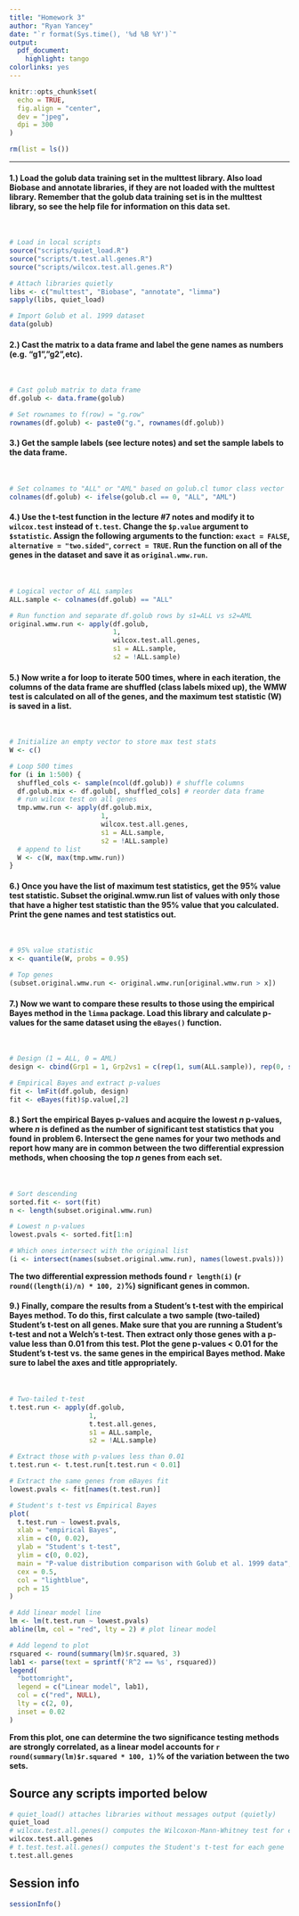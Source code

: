 ```yaml
---
title: "Homework 3"
author: "Ryan Yancey"
date: "`r format(Sys.time(), '%d %B %Y')`"
output: 
  pdf_document: 
    highlight: tango
colorlinks: yes
---
```


```r
knitr::opts_chunk$set(
  echo = TRUE,
  fig.align = "center",
  dev = "jpeg",
  dpi = 300
)

rm(list = ls())
```

------------------------------------------------------------------------

#### 1.) Load the golub data training set in the multtest library. Also load Biobase and annotate libraries, if they are not loaded with the multtest library. Remember that the golub data training set is in the multtest library, so see the help file for information on this data set. 
\ 
```r
# Load in local scripts
source("scripts/quiet_load.R")
source("scripts/t.test.all.genes.R")
source("scripts/wilcox.test.all.genes.R")

# Attach libraries quietly
libs <- c("multtest", "Biobase", "annotate", "limma")
sapply(libs, quiet_load)

# Import Golub et al. 1999 dataset
data(golub)
```

#### 2.) Cast the matrix to a data frame and label the gene names as numbers (e.g. “g1”,”g2”,etc).
\ 
```r
# Cast golub matrix to data frame
df.golub <- data.frame(golub)

# Set rownames to f(row) = "g.row"
rownames(df.golub) <- paste0("g.", rownames(df.golub))
```

#### 3.) Get the sample labels (see lecture notes) and set the sample labels to the data frame.
\ 
```r
# Set colnames to "ALL" or "AML" based on golub.cl tumor class vector
colnames(df.golub) <- ifelse(golub.cl == 0, "ALL", "AML")
```

\newpage 
#### 4.) Use the t-test function in the lecture #7 notes and modify it to `wilcox.test` instead of `t.test`. Change the `$p.value` argument to `$statistic`. Assign the following arguments to the function: `exact = FALSE`, `alternative = "two.sided"`, `correct = TRUE`. Run the function on all of the genes in the dataset and save it as `original.wmw.run`.
\ 
```r
# Logical vector of ALL samples
ALL.sample <- colnames(df.golub) == "ALL"

# Run function and separate df.golub rows by s1=ALL vs s2=AML
original.wmw.run <- apply(df.golub,
                          1,
                          wilcox.test.all.genes,
                          s1 = ALL.sample,
                          s2 = !ALL.sample)
```

#### 5.) Now write a for loop to iterate 500 times, where in each iteration, the columns of the data frame are shuffled (class labels mixed up), the WMW test is calculated on all of the genes, and the maximum test statistic (W) is saved in a list.
\ 
```r
# Initialize an empty vector to store max test stats
W <- c()

# Loop 500 times
for (i in 1:500) {
  shuffled_cols <- sample(ncol(df.golub)) # shuffle columns
  df.golub.mix <- df.golub[, shuffled_cols] # reorder data frame
  # run wilcox test on all genes
  tmp.wmw.run <- apply(df.golub.mix,
                       1,
                       wilcox.test.all.genes,
                       s1 = ALL.sample,
                       s2 = !ALL.sample)
  # append to list
  W <- c(W, max(tmp.wmw.run))
}
```

\newpage 
#### 6.) Once you have the list of maximum test statistics, get the 95% value test statistic. Subset the original.wmw.run list of values with only those that have a higher test statistic than the 95% value that you calculated. Print the gene names and test statistics out.
\ 
```r
# 95% value statistic
x <- quantile(W, probs = 0.95)

# Top genes
(subset.original.wmw.run <- original.wmw.run[original.wmw.run > x])
```

\newpage 
#### 7.) Now we want to compare these results to those using the empirical Bayes method in the `limma` package. Load this library and calculate p-values for the same dataset using the `eBayes()` function.
\ 
```r
# Design (1 = ALL, 0 = AML)
design <- cbind(Grp1 = 1, Grp2vs1 = c(rep(1, sum(ALL.sample)), rep(0, sum(!ALL.sample))))

# Empirical Bayes and extract p-values
fit <- lmFit(df.golub, design)
fit <- eBayes(fit)$p.value[,2]
```

#### 8.) Sort the empirical Bayes p-values and acquire the lowest *n* p-values, where *n* is defined as the number of significant test statistics that you found in problem 6. Intersect the gene names for your two methods and report how many are in common between the two differential expression methods, when choosing the top *n* genes from each set.
\ 
```r
# Sort descending
sorted.fit <- sort(fit)
n <- length(subset.original.wmw.run)

# Lowest n p-values
lowest.pvals <- sorted.fit[1:n]

# Which ones intersect with the original list
(i <- intersect(names(subset.original.wmw.run), names(lowest.pvals)))
```

**The two differential expression methods found `r length(i)` (`r round((length(i)/n) * 100, 2)`%) significant genes in common.**

\newpage 
#### 9.) Finally, compare the results from a Student’s t-test with the empirical Bayes method. To do this, first calculate a two sample (two-tailed) Student’s t-test on all genes. Make sure that you are running a Student’s t-test and not a Welch’s t-test. Then extract only those genes with a p-value less than 0.01 from this test. Plot the gene p-values < 0.01 for the Student’s t-test vs. the same genes in the empirical Bayes method. Make sure to label the axes and title appropriately.
\ 
```r
# Two-tailed t-test
t.test.run <- apply(df.golub,
                    1,
                    t.test.all.genes,
                    s1 = ALL.sample,
                    s2 = !ALL.sample)

# Extract those with p-values less than 0.01
t.test.run <- t.test.run[t.test.run < 0.01]

# Extract the same genes from eBayes fit
lowest.pvals <- fit[names(t.test.run)]

# Student's t-test vs Empirical Bayes
plot(
  t.test.run ~ lowest.pvals,
  xlab = "empirical Bayes",
  xlim = c(0, 0.02),
  ylab = "Student's t-test",
  ylim = c(0, 0.02),
  main = "P-value distribution comparison with Golub et al. 1999 data",
  cex = 0.5,
  col = "lightblue",
  pch = 15
)

# Add linear model line
lm <- lm(t.test.run ~ lowest.pvals)
abline(lm, col = "red", lty = 2) # plot linear model

# Add legend to plot
rsquared <- round(summary(lm)$r.squared, 3)
lab1 <- parse(text = sprintf('R^2 == %s', rsquared))
legend(
  "bottomright",
  legend = c("Linear model", lab1),
  col = c("red", NULL),
  lty = c(2, 0),
  inset = 0.02
)
```

**From this plot, one can determine the two significance testing methods are strongly correlated, as a linear model accounts for `r round(summary(lm)$r.squared * 100, 1)`% of the variation between the two sets.**

\newpage 
## Source any scripts imported below

```r
# quiet_load() attaches libraries without messages output (quietly)
quiet_load
# wilcox.test.all.genes() computes the Wilcoxon-Mann-Whitney test for each gene 
wilcox.test.all.genes
# t.test.test.all.genes() computes the Student's t-test for each gene 
t.test.all.genes
```

\newpage 
## Session info

```r
sessionInfo()
```